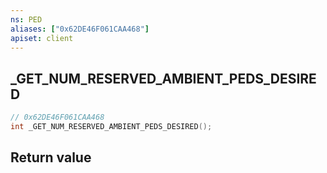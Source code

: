 ```yaml
---
ns: PED
aliases: ["0x62DE46F061CAA468"]
apiset: client
---
```

## _GET_NUM_RESERVED_AMBIENT_PEDS_DESIRED

```c
// 0x62DE46F061CAA468
int _GET_NUM_RESERVED_AMBIENT_PEDS_DESIRED();
```



## Return value